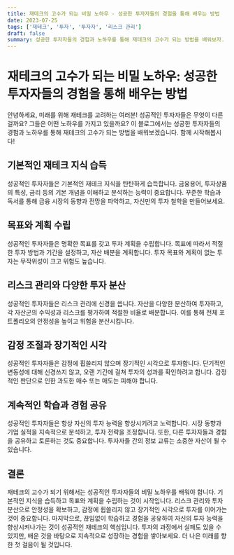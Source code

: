 ```yaml
---
title: 재테크의 고수가 되는 비밀 노하우 - 성공한 투자자들의 경험을 통해 배우는 방법
date: 2023-07-25
tags: ['재테크', '투자', '투자자', '리스크 관리']
draft: false
summary: 성공한 투자자들의 경험과 노하우를 통해 재테크의 고수가 되는 방법을 배워보자.
---
```


# 재테크의 고수가 되는 비밀 노하우: 성공한 투자자들의 경험을 통해 배우는 방법

안녕하세요, 미래를 위해 재테크를 고려하는 여러분! 성공적인 투자자들은 무엇이 다른 걸까요? 그들은 어떤 노하우를 가지고 있을까요? 이 블로그에서는 성공한 투자자들의 경험과 노하우를 통해 재테크의 고수가 되는 방법을 배워보겠습니다. 함께 시작해봅시다!

## 기본적인 재테크 지식 습득

성공적인 투자자들은 기본적인 재테크 지식을 탄탄하게 습득합니다. 금융용어, 투자상품의 특성, 금리 등의 기본 개념을 이해하고 분석하는 능력이 중요합니다. 꾸준한 학습과 독서를 통해 금융 시장의 동향과 전망을 파악하고, 자신만의 투자 철학을 만들어보세요.

## 목표와 계획 수립

성공적인 투자자들은 명확한 목표를 갖고 투자 계획을 수립합니다. 목표에 따라서 적절한 투자 방법과 기간을 설정하고, 자산 배분을 계획합니다. 투자 목표와 계획이 없는 투자는 무작위성이 크고 위험도 높습니다.

## 리스크 관리와 다양한 투자 분산

성공적인 투자자들은 리스크 관리에 신경을 씁니다. 자산을 다양한 분산하여 투자하고, 각 자산군의 수익성과 리스크를 평가하여 적절한 비율로 배분합니다. 이를 통해 전체 포트폴리오의 안정성을 높이고 위험을 분산시킵니다.

## 감정 조절과 장기적인 시각

성공적인 투자자들은 감정에 휩쓸리지 않으며 장기적인 시각으로 투자합니다. 단기적인 변동성에 대해 신경쓰지 않고, 오랜 기간에 걸쳐 투자의 성과를 확인하려고 합니다. 감정적인 판단으로 인한 과도한 매수 또는 매도는 피해야 합니다.

## 계속적인 학습과 경험 공유

성공적인 투자자들은 항상 자신의 투자 능력을 향상시키려고 노력합니다. 시장 동향과 기업 실적을 지속적으로 분석하고, 투자 전략을 조정합니다. 또한, 다른 투자자들과 경험을 공유하고 토론하는 것도 중요합니다. 투자자들 간의 정보 교류는 소중한 자산이 될 수 있습니다.

## 결론

재테크의 고수가 되기 위해서는 성공적인 투자자들의 비밀 노하우를 배워야 합니다. 기본적인 지식을 습득하고 목표와 계획을 수립하는 것이 시작입니다. 리스크 관리와 투자 분산으로 안정성을 확보하고, 감정에 휩쓸리지 않고 장기적인 시각으로 투자를 이어가는 것이 중요합니다. 마지막으로, 끊임없이 학습하고 경험을 공유하여 자신의 투자 능력을 향상시켜나가는 것이 성공적인 재테크의 핵심입니다. 투자의 과정에서 실패도 있을 수 있지만, 배운 것을 바탕으로 지속적으로 성장하는 경험을 쌓아보세요. 더 나은 미래를 향한 첫 걸음이 될 것입니다.
